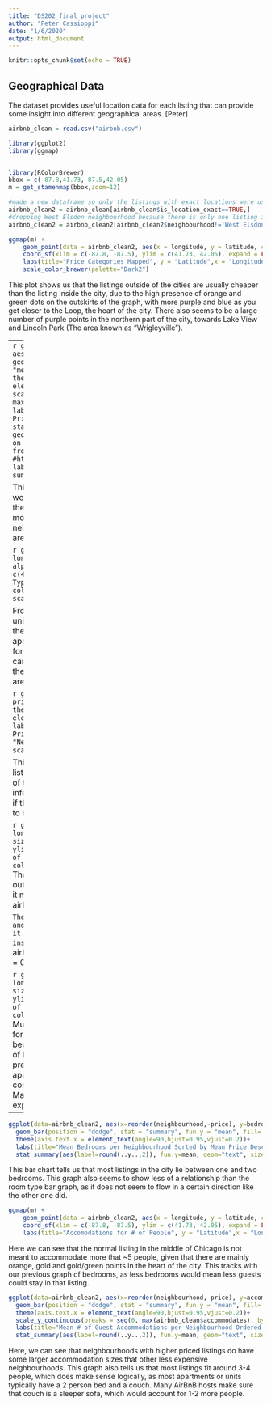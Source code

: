 ```yaml
---
title: "DS202_final_project"
author: "Peter Cassioppi"
date: "1/6/2020"
output: html_document
---
```


```r
knitr::opts_chunk$set(echo = TRUE)
```

## Geographical Data
The dataset provides useful location data for each listing that can provide some insight into different geographical areas. [Peter]
```r
airbnb_clean = read.csv("airbnb.csv")

library(ggplot2)
library(ggmap)


library(RColorBrewer)
bbox = c(-87.8,41.73,-87.5,42.05)
m = get_stamenmap(bbox,zoom=12)

#made a new dataframe so only the listings with exact locations were used in mapping plots (where is_location_exact = TRUE))
airbnb_clean2 = airbnb_clean[airbnb_clean$is_location_exact==TRUE,]
#dropping West Elsdon neighbourhood because there is only one listing in that neighbourhood and it was skewing the data/graphs due to its irregularity
airbnb_clean2 = airbnb_clean2[airbnb_clean2$neighbourhood!='West Elsdon',]

```


```r
ggmap(m) +
    geom_point(data = airbnb_clean2, aes(x = longitude, y = latitude, color=price_category), size=.9, alpha=.75) +
    coord_sf(xlim = c(-87.8, -87.5), ylim = c(41.73, 42.05), expand = FALSE)+
    labs(title="Price Categories Mapped", y = "Latitude",x = "Longitude", color="Price Category")+ 
    scale_color_brewer(palette="Dark2")
```
This plot shows us that the listings outside of the cities are usually cheaper than the listing inside the city, due to the high presence of orange and green dots on the outskirts of the graph, with more purple and blue as you get closer to the Loop, the heart of the city. There also seems to be a large number of purple points in the northern part of the city, towards Lake View and Lincoln Park (The area known as "Wrigleyville").




---
```r
ggplot(data=airbnb_clean2, aes(x=reorder(neighbourhood,-price), y=price)) +
  geom_bar(position = "dodge", stat = "summary", fun.y = "mean", fill='Light Blue', color = 'Red')+
  theme(axis.text.x = element_text(angle=90,hjust=0.95,vjust=0.2))+ 
  scale_y_continuous(breaks = seq(0, max(airbnb_clean$price), by = 20))+
  labs(title="Neighbourhoods By Mean Price", y = "Mean Price ($)",x = "Neighbourhood")+
  stat_summary(aes(label=round(..y..,2)), fun.y=mean, geom="text", size=3, hjust=-0.1, angle=90)
  #the labels on each bar were made using code similar to the one from user agstudy on stack over flow here:
  #https://stackoverflow.com/questions/20139978/ggplot2-label-values-of-barplot-that-uses-fun-y-mean-of-stat-summary
```

This graph tells us that our assumptions from the map were mostly true, as the neighborhoods that are closer to the center (the Loop, Near North Side, ) of the city are more expensive on average, and some northern neighborhoods (Lake View, North Center, Lincoln Park) are also towards the top of this graph.

```r
ggmap(m) +
    geom_point(data = airbnb_clean2, aes(x = longitude, y = latitude, color=room_type), size = .9, alpha=.75) +
    coord_sf(xlim = c(-87.8, -87.5), ylim = c(41.73, 42.05), expand = FALSE)+
    labs(title="Room Types Mapped", y = "Latitude",x = "Longitude", color="Room Type")+ 
    scale_color_brewer(palette="Dark2")
```

From this graph, we can assume that there are more entire units listed in the middle of the middle of the city due to the overwhelming green. This may be because the apartments in the city are smaller, and it would be harder for a guest to share that room with somebody else. We can see more orange on the northern and western parts of the city, as these are typically where single family homes are built.

```r
ggplot(airbnb_clean2, aes(x=reorder(neighbourhood,-price), fill=room_type))+geom_bar(position="fill")+
  theme(axis.text.x = element_text(angle=90,hjust=0.95,vjust=0.2))+ 
  labs(title="Neighbourhood Room Types Ordered by Mean Price Descending", y = "Room Type %",x = "Neighbourhood", fill="Room Type")+
  scale_fill_brewer(palette="Set2")
```

This graph tells us some valuable information about the listings in the city. As the prices go up, typically, the odds of the listing being a entire apartment or house go up. This information could be useful to a potential lister in Chicago, if they want to charge more for their listing, they may have to rent out their whole unit.

```r
ggmap(m) +
    geom_point(data = airbnb_clean2, aes(x = longitude, y = latitude, color=factor(bedrooms)), size=.9, alpha=.75) +
    coord_sf(xlim = c(-87.8, -87.5), ylim = c(41.73, 42.05), expand = FALSE)+
    labs(title="# of Bedrooms Mapped", y = "Latitude",x = "Longitude", color="Bedrooms")+ 
    scale_color_brewer(palette="Set1")
```
That NA value seems out of place, so we need to figure out how many there are, and if there are many, what does it mean?
```r
na_bedrooms = airbnb_clean2[is.na(airbnb_clean2$bedrooms),]

```
There is only one row with the NA value in bedrooms, and looking at the dataframe in rstudio, it seems that it is a small studio for which the lister put NA instead of 0. That should be switched to a zero.
```r

airbnb_clean2[is.na(airbnb_clean2$bedrooms),]$bedrooms = 0
```

```r
ggmap(m) +
    geom_point(data = airbnb_clean2, aes(x = longitude, y = latitude, color=factor(bedrooms)), size=.9, alpha=.75) +
    coord_sf(xlim = c(-87.8, -87.5), ylim = c(41.73, 42.05), expand = FALSE)+
    labs(title="# of Bedrooms Mapped", y = "Latitude",x = "Longitude", color="Bedrooms")+ 
    scale_color_brewer(palette="Set1")
```
Much better. From this fixed plot we can see that it is rare for a listing in Chicago to have more than one or two bedrooms, based on the fact that there are a large number of blue, red and green points in the middle of the city. The presence of red points tell us that there are more studio apartments in the area, which would make sense considering the red points on this graph are right near the Magnificent Mile, one of the most sought after, and expensive, areas in the city.
---
```r
ggplot(data=airbnb_clean2, aes(x=reorder(neighbourhood,-price), y=bedrooms)) +
  geom_bar(position = "dodge", stat = "summary", fun.y = "mean", fill='Light Blue', color = 'Red')+
  theme(axis.text.x = element_text(angle=90,hjust=0.95,vjust=0.2))+ 
  labs(title="Mean Bedrooms per Neighbourhood Sorted by Mean Price Descending", y = "Mean Bedrooms",x = "Neighbourhood")+
  stat_summary(aes(label=round(..y..,2)), fun.y=mean, geom="text", size=2, vjust = -0.5)
```

This bar chart tells us that most listings in the city lie between one and two bedrooms. This graph also seems to show less of a relationship than the room type bar graph, as it does not seem to flow in a certain direction like the other one did.

```r
ggmap(m) +
    geom_point(data = airbnb_clean2, aes(x = longitude, y = latitude, color=factor(accommodates)), size=.9, alpha=.75) +
    coord_sf(xlim = c(-87.8, -87.5), ylim = c(41.73, 42.05), expand = FALSE)+
    labs(title="Accomodations for # of People", y = "Latitude",x = "Longitude", color="# of People")

```

Here we can see that the normal listing in the middle of Chicago is not meant to accommodate more that ~5 people, given that there are mainly orange, gold and gold/green points in the heart of the city. This tracks with our previous graph of bedrooms, as less bedrooms would mean less guests could stay in that listing.

```r
ggplot(data=airbnb_clean2, aes(x=reorder(neighbourhood,-price), y=accommodates)) +
  geom_bar(position = "dodge", stat = "summary", fun.y = "mean", fill='Light Blue', color = 'Red')+
  theme(axis.text.x = element_text(angle=90,hjust=0.95,vjust=0.2))+ 
  scale_y_continuous(breaks = seq(0, max(airbnb_clean$accommodates), by = 1))+
  labs(title="Mean # of Guest Accommodations per Neighbourhood Ordered by Mean Price", y = "Mean Accommodations",x = "Neighbourhood")+
  stat_summary(aes(label=round(..y..,2)), fun.y=mean, geom="text", size=3, angle=90, hjust=-.11)
```

Here, we can see that neighbourhoods with higher priced listings do have some larger accommodation sizes that other less expensive neighbourhoods. This graph also tells us that most listings fit around 3-4 people, which does make sense logically, as most apartments or units typically have a 2 person bed and a couch. Many AirBnB hosts make sure that couch is a sleeper sofa, which would account for 1-2 more people.


